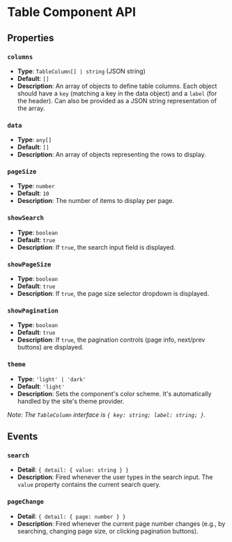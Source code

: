 # Table Component API

## Properties

### `columns`
- **Type**: `TableColumn[] | string` (JSON string)
- **Default**: `[]`
- **Description**: An array of objects to define table columns. Each object should have a `key` (matching a key in the data object) and a `label` (for the header). Can also be provided as a JSON string representation of the array.

### `data`
- **Type**: `any[]`
- **Default**: `[]`
- **Description**: An array of objects representing the rows to display.

### `pageSize`
- **Type**: `number`
- **Default**: `10`
- **Description**: The number of items to display per page.

### `showSearch`
- **Type**: `boolean`
- **Default**: `true`
- **Description**: If `true`, the search input field is displayed.

### `showPageSize`
- **Type**: `boolean`
- **Default**: `true`
- **Description**: If `true`, the page size selector dropdown is displayed.

### `showPagination`
- **Type**: `boolean`
- **Default**: `true`
- **Description**: If `true`, the pagination controls (page info, next/prev buttons) are displayed.

### `theme`
- **Type**: `'light' | 'dark'`
- **Default**: `'light'`
- **Description**: Sets the component's color scheme. It's automatically handled by the site's theme provider.

*Note: The `TableColumn` interface is `{ key: string; label: string; }`.*

## Events

### `search`
- **Detail**: `{ detail: { value: string } }`
- **Description**: Fired whenever the user types in the search input. The `value` property contains the current search query.

### `pageChange`
- **Detail**: `{ detail: { page: number } }`
- **Description**: Fired whenever the current page number changes (e.g., by searching, changing page size, or clicking pagination buttons).
